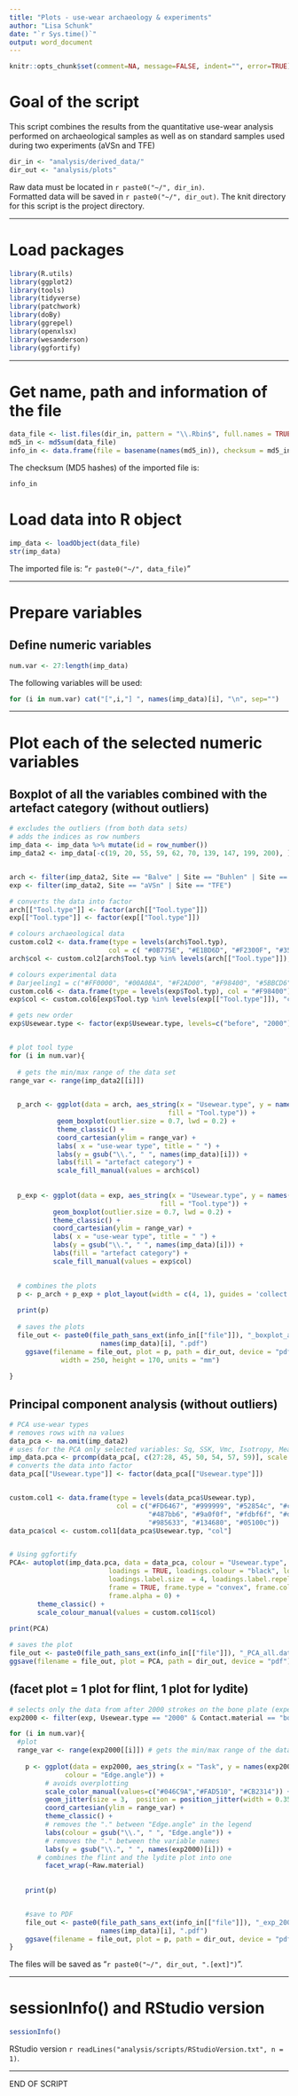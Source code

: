 ```yaml
---
title: "Plots - use-wear archaeology & experiments"
author: "Lisa Schunk"
date: "`r Sys.time()`"
output: word_document
---
```


```r
knitr::opts_chunk$set(comment=NA, message=FALSE, indent="", error=TRUE)

```


# Goal of the script
This script combines the results from the quantitative use-wear analysis performed on archaeological samples as well as on standard samples used during two experiments (aVSn and TFE)


```r
dir_in <- "analysis/derived_data/"
dir_out <- "analysis/plots"

```

Raw data must be located in `r paste0("~/", dir_in)`.  
Formatted data will be saved in `r paste0("~/", dir_out)`.
The knit directory for this script is the project directory.

---


# Load packages
```r
library(R.utils)
library(ggplot2)
library(tools)
library(tidyverse)
library(patchwork)
library(doBy)
library(ggrepel)
library(openxlsx)
library(wesanderson)
library(ggfortify)

```


---

# Get name, path and information of the file 
```r
data_file <- list.files(dir_in, pattern = "\\.Rbin$", full.names = TRUE)
md5_in <- md5sum(data_file)
info_in <- data.frame(file = basename(names(md5_in)), checksum = md5_in, row.names = NULL)

```


The checksum (MD5 hashes) of the imported file is:  
```r
info_in

```


# Load data into R object
```r
imp_data <- loadObject(data_file)
str(imp_data)

```

The imported file is: "`r paste0("~/", data_file)`"  

---


# Prepare variables
## Define numeric variables
```r
num.var <- 27:length(imp_data)

```

The following variables will be used: 

```r
for (i in num.var) cat("[",i,"] ", names(imp_data)[i], "\n", sep="")

```

---


# Plot each of the selected numeric variables 
## Boxplot of all the variables combined with the artefact category (without outliers) 
```r
# excludes the outliers (from both data sets)
# adds the indices as row numbers 
imp_data <- imp_data %>% mutate(id = row_number())
imp_data2 <- imp_data[-c(19, 20, 55, 59, 62, 70, 139, 147, 199, 200), ]


arch <- filter(imp_data2, Site == "Balve" | Site == "Buhlen" | Site == "Ramioul") 
exp <- filter(imp_data2, Site == "aVSn" | Site == "TFE")

# converts the data into factor 
arch[["Tool.type"]] <- factor(arch[["Tool.type"]])
exp[["Tool.type"]] <- factor(exp[["Tool.type"]])

# colours archaeological data
custom.col2 <- data.frame(type = levels(arch$Tool.typ), 
                         col = c( "#0B775E", "#E1BD6D", "#F2300F", "#35274A")) 
arch$col <- custom.col2[arch$Tool.typ %in% levels(arch[["Tool.type"]]), "col"]

# colours experimental data 
# Darjeeling1 = c("#FF0000", "#00A08A", "#F2AD00", "#F98400", "#5BBCD6")
custom.col6 <- data.frame(type = levels(exp$Tool.typ), col = "#F98400") 
exp$col <- custom.col6[exp$Tool.typ %in% levels(exp[["Tool.type"]]), "col"]

# gets new order 
exp$Usewear.type <- factor(exp$Usewear.type, levels=c("before", "2000"))


# plot tool type 
for (i in num.var){
  
  # gets the min/max range of the data set
range_var <- range(imp_data2[[i]]) 

  
  p_arch <- ggplot(data = arch, aes_string(x = "Usewear.type", y = names(imp_data)[i],
                                        fill = "Tool.type")) +
            geom_boxplot(outlier.size = 0.7, lwd = 0.2) +
            theme_classic() +
            coord_cartesian(ylim = range_var) + 
            labs( x = "use-wear type", title = " ") +
            labs(y = gsub("\\.", " ", names(imp_data)[i])) +
            labs(fill = "artefact category") + 
            scale_fill_manual(values = arch$col)
        
  
  p_exp <- ggplot(data = exp, aes_string(x = "Usewear.type", y = names(imp_data)[i],
                                      fill = "Tool.type")) +
           geom_boxplot(outlier.size = 0.7, lwd = 0.2) +
           theme_classic() +
           coord_cartesian(ylim = range_var) + 
           labs( x = "use-wear type", title = " ") +
           labs(y = gsub("\\.", " ", names(imp_data)[i])) +
           labs(fill = "artefact category") + 
           scale_fill_manual(values = exp$col)
  

  # combines the plots 
  p <- p_arch + p_exp + plot_layout(width = c(4, 1), guides = 'collect')
 
  print(p)
   
  # saves the plots 
  file_out <- paste0(file_path_sans_ext(info_in[["file"]]), "_boxplot_arch.exp_", 
	                   names(imp_data)[i], ".pdf")
	ggsave(filename = file_out, plot = p, path = dir_out, device = "pdf", 
	         width = 250, height = 170, units = "mm")
      
}  

```



## Principal component analysis (without outliers)
```r

# PCA use-wear types
# removes rows with na values 
data_pca <- na.omit(imp_data2)
# uses for the PCA only selected variables: Sq, SSK, Vmc, Isotropy, Mean density of furrows,  Asfc, HAsfc9 
imp_data.pca <- prcomp(data_pca[, c(27:28, 45, 50, 54, 57, 59)], scale. = TRUE) 
# converts the data into factor 
data_pca[["Usewear.type"]] <- factor(data_pca[["Usewear.type"]])


custom.col1 <- data.frame(type = levels(data_pca$Usewear.typ), 
                           col = c("#FD6467", "#999999", "#52854c", "#c3d7a4", "#00A08A",
                                   "#487bb6", "#9a0f0f", "#fdbf6f", "#d16103", "#ffdb6d",
                                   "#985633", "#134680", "#05100c")) 
data_pca$col <- custom.col1[data_pca$Usewear.typ, "col"]


# Using ggfortify
PCA<- autoplot(imp_data.pca, data = data_pca, colour = "Usewear.type", size = 2,
                         loadings = TRUE, loadings.colour = "black", loadings.label = TRUE,                          loadings.label.colour = "black", 
                         loadings.label.size  = 4, loadings.label.repel = TRUE,  
                         frame = TRUE, frame.type = "convex", frame.colour = "Usewear.type",
                         frame.alpha = 0) + 
       theme_classic() +
       scale_colour_manual(values = custom.col1$col)
         
print(PCA)

# saves the plot
file_out <- paste0(file_path_sans_ext(info_in[["file"]]), "_PCA_all.data", ".pdf")
ggsave(filename = file_out, plot = PCA, path = dir_out, device = "pdf")

```


## (facet plot = 1 plot for flint, 1 plot for lydite)
```r
# selects only the data from after 2000 strokes on the bone plate (experimental data) 
exp2000 <- filter(exp, Usewear.type == "2000" & Contact.material == "bone plate")

for (i in num.var){
  #plot
  range_var <- range(exp2000[[i]]) # gets the min/max range of the data set 
  
	p <- ggplot(data = exp2000, aes_string(x = "Task", y = names(exp2000)[i],
	          colour = "Edge.angle")) + 
	     # avoids overplotting
	     scale_color_manual(values=c("#046C9A","#FAD510", "#CB2314")) +
	     geom_jitter(size = 3,  position = position_jitter(width = 0.35, seed = 1)) + 
	     coord_cartesian(ylim = range_var) + 
	     theme_classic() + 
	     # removes the "." between "Edge.angle" in the legend 
	     labs(colour = gsub("\\.", " ", "Edge.angle")) + 
	     # removes the "." between the variable names
	     labs(y = gsub("\\.", " ", names(exp2000)[i])) + 
       # combines the flint and the lydite plot into one   
	     facet_wrap(~Raw.material) 
	     
	
	print(p)


	#save to PDF
	file_out <- paste0(file_path_sans_ext(info_in[["file"]]), "_exp_2000_plot_", 
	                   names(imp_data)[i], ".pdf")
	ggsave(filename = file_out, plot = p, path = dir_out, device = "pdf")
}

```

The files will be saved as "`r paste0("~/", dir_out, ".[ext]")`".

---


# sessionInfo() and RStudio version
```r
sessionInfo()

```

RStudio version `r readLines("analysis/scripts/RStudioVersion.txt", n = 1)`.


---

END OF SCRIPT

